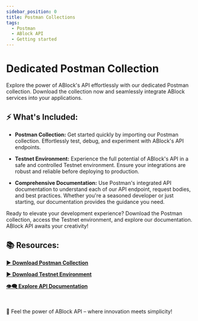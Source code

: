 ```yaml
---
sidebar_position: 0
title: Postman Collections
tags:
  - Postman
  - ABlock API
  - Getting started
---
```


# Dedicated Postman Collection

Explore the power of ABlock's API effortlessly with our dedicated Postman collection. Download the collection now and seamlessly integrate ABlock services into your applications.

## ⚡️ What's Included:

- **Postman Collection:** Get started quickly by importing our Postman collection. Effortlessly test, debug, and experiment with ABlock's API endpoints.

- **Testnet Environment:** Experience the full potential of ABlock's API in a safe and controlled Testnet environment. Ensure your integrations are robust and reliable before deploying to production.

- **Comprehensive Documentation:** Use Postman's integrated API documentation to understand each of our API endpoint, request bodies, and best practices. Whether you're a seasoned developer or just starting, our documentation provides the guidance you need.

Ready to elevate your development experience? Download the Postman collection, access the Testnet environment, and explore our documentation. ABlock API awaits your creativity!

## 📚 Resources:

**<a href='/files/postman-collections.json' target="_blank" download>▶️ Download Postman Collection</a>**


**<a href='/files/postman-collections.json' target="_blank" download>▶️ Download Testnet Environment</a>**

**<a href='/docs/api-tutorials' download>👁️‍🗨️ Explore API Documentation</a>**

<br/>

📌 Feel the power of ABlock API – where innovation meets simplicity!

